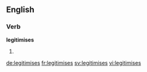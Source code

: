 ==English==

{{alternative spelling of|legitimizes}}

===Verb===
'''legitimises'''

# {{en-third-person singular of|legitimise}}

[[de:legitimises]]
[[fr:legitimises]]
[[sv:legitimises]]
[[vi:legitimises]]